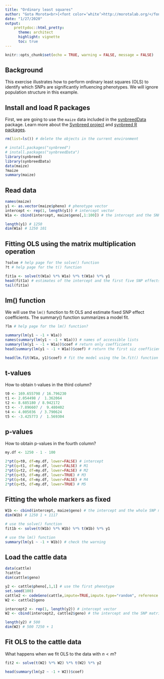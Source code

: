 ```yaml
---
title: "Ordinary least squares"
author: "Gota Morota<br>[<font color=‘white’>http://morotalab.org/</font>](http://morotalab.org/)"
date: "1/27/2020"
output: 
    prettydoc::html_pretty:
      theme: architect
      highlight: vignette
      toc: true
---
```


```r
knitr::opts_chunk$set(echo = TRUE, warning = FALSE, message = FALSE)
```

## Background
This exercise illustrates how to perform ordinary least squares (OLS) to identify which SNPs are significantly influencing phenotypes. We will ignore population structure in this example. 


## Install and load R packages
First, we are going to use the `maize` data included in the [synbreedData](https://cran.r-project.org/web/packages/synbreedData/index.html) package. Learn more about the [Synbreed project](http://www.synbreed.tum.de/) and [synbreed R packages](http://synbreed.r-forge.r-project.org/). 
```r
rm(list=ls()) # delete the objects in the current environment 

# install.packages("synbreed")
# install.packages("synbreedData")
library(synbreed)
library(synbreedData)
data(maize)
?maize
summary(maize)
```

## Read data
```r
names(maize)
y1 <- as.vector(maize$pheno) # phenotype vector 
intercept <- rep(1, length(y1)) # intercept vector 
W1a <- cbind(intercept, maize$geno[,1:100]) # the intercept and the SNP matrix including the first 100 SNPs

length(y1) # 1250
dim(W1a) # 1250 101
```

## Fitting OLS using the matrix multiplication operation
```r
?solve # help page for the solve() function
?t # help page for the t() function

fit1a <- solve(t(W1a) %*% W1a) %*% t(W1a) %*% y1
head(fit1a) # estimates of the intercept and the first five SNP effects
tail(fit1a)
```

## lm() function
We will use the `lm()` function to fit OLS and estimate fixed SNP effect coefficients. The summary() function summarizes a model fit.
```r
?lm # help page for the lm() function?

summary(lm(y1 ~ -1 + W1a))
names(summary(lm(y1 ~ -1 + W1a))) # names of accessible lists
summary(lm(y1 ~ -1 + W1a))$coef # return only coefficients
head(summary(lm(y1 ~ -1 + W1a))$coef) # return the first siz coefficients

head(lm.fit(W1a, y1)$coef) # fit the model using the lm.fit() function
```


## t-values 
How to obtain t-values in the third column?  
```r
t0 <- 169.655798 / 16.796230 
t1 <- 2.054498 /  1.362064
t2 <- 8.685180 / 8.942172
t3 <- -7.896607 /  9.480402
t4 <- 4.005036  / 3.790624
t5 <- -3.425773 /  1.569304
```


## p-values 
How to obtain p-values in the fourth column?  
```r
my.df <- 1250 - 1 - 100

2*pt(q=t0, df=my.df, lower=FALSE) # intercept
2*pt(q=t1, df=my.df, lower=FALSE) # M1
2*pt(q=t2, df=my.df, lower=FALSE) # M2
2*pt(q=t3, df=my.df, lower=TRUE) # M3
2*pt(q=t4, df=my.df, lower=FALSE) # M4
2*pt(q=t5, df=my.df, lower=TRUE) # M5
```



## Fitting the whole markers as fixed
```r
W1b <- cbind(intercept, maize$geno) # the intercept and the whole SNP matrix 
dim(W1b) # 1250 1 + 1117

# use the solve() function
fit1b <- solve(t(W1b) %*% W1b) %*% t(W1b) %*% y1

# use the lm() function
summary(lm(y1 ~ -1 + W1b)) # check the warning 
```


## Load the cattle data
```r
data(cattle)
?cattle
dim(cattle$geno)

y2 <- cattle$pheno[,1,1] # use the first phenotype
set.seed(100)
cattle2 <- codeGeno(cattle,impute=TRUE,impute.type="random", reference.allele = "minor")
W2 <- cattle2$geno

intercept2 <- rep(1, length(y2)) # intercept vector 
W2 <- cbind(intercept2, cattle2$geno) # the intercept and the SNP matrix 

length(y2) # 500
dim(W2) # 500 7250 + 1
```


## Fit OLS to the cattle data
What happens when we fit OLS to the data with $n < m$?
```r
fit2 <- solve(t(W2) %*% W2) %*% t(W2) %*% y2  

head(summary(lm(y2 ~ -1 + W2))$coef) 
```



